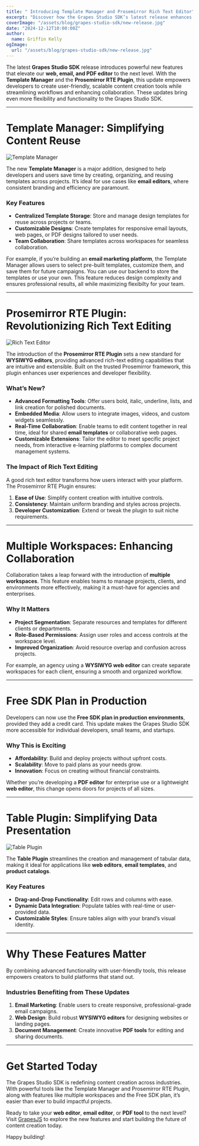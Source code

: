 ```yaml
---
title: " Introducing Template Manager and Prosemirror Rich Text Editor"
excerpt: "Discover how the Grapes Studio SDK’s latest release enhances web, email, and PDF editors with new features like the Template Manager, Prosemirror RTE Plugin, and multiple workspaces to elevate content creation and user experiences."
coverImage: "/assets/blog/grapes-studio-sdk/new-release.jpg"
date: "2024-12-12T10:00:00Z"
author:
  name: Griffin Kelly
ogImage:
  url: "/assets/blog/grapes-studio-sdk/new-release.jpg"
---
```


The latest **Grapes Studio SDK** release introduces powerful new features that elevate our **web, email, and PDF editor** to the next level. With the **Template Manager** and the **Prosemirror RTE Plugin**, this update empowers developers to create user-friendly, scalable content creation tools while streamlining workflows and enhancing collaboration. These updates bring even more flexibility and functionality to the Grapes Studio SDK. 

---

# **Template Manager: Simplifying Content Reuse**

![Template Manager](/assets/blog/prosemirror-template/templates.png)

The new **Template Manager** is a major addition, designed to help developers and users save time by creating, organizing, and reusing templates across projects. It’s ideal for use cases like **email editors**, where consistent branding and efficiency are paramount.


### **Key Features**
- **Centralized Template Storage**: Store and manage design templates for reuse across projects or teams.
- **Customizable Designs**: Create templates for responsive email layouts, web pages, or PDF designs tailored to user needs.
- **Team Collaboration**: Share templates across workspaces for seamless collaboration.

For example, if you’re building an **email marketing platform**, the Template Manager allows users to select pre-built templates, customize them, and save them for future campaigns. You can use our backend to store the templates or use your own. This feature reduces design complexity and ensures professional results, all while maximizing flexibilty for your team. 

---

# **Prosemirror RTE Plugin: Revolutionizing Rich Text Editing**

![Rich Text Editor](/assets/blog/prosemirror-template/rte-pm-plugin.png)

The introduction of the **Prosemirror RTE Plugin** sets a new standard for **WYSIWYG editors**, providing advanced rich-text editing capabilities that are intuitive and extensible. Built on the trusted Prosemirror framework, this plugin enhances user experiences and developer flexibility.

### **What’s New?**
- **Advanced Formatting Tools**: Offer users bold, italic, underline, lists, and link creation for polished documents.
- **Embedded Media**: Allow users to integrate images, videos, and custom widgets seamlessly.
- **Real-Time Collaboration**: Enable teams to edit content together in real time, ideal for shared **email templates** or collaborative web pages.
- **Customizable Extensions**: Tailor the editor to meet specific project needs, from interactive e-learning platforms to complex document management systems.

### **The Impact of Rich Text Editing**
A good rich text editor transforms how users interact with your platform. The Prosemirror RTE Plugin ensures:
1. **Ease of Use**: Simplify content creation with intuitive controls.
2. **Consistency**: Maintain uniform branding and styles across projects.
3. **Developer Customization**: Extend or tweak the plugin to suit niche requirements.


---

# **Multiple Workspaces: Enhancing Collaboration**

Collaboration takes a leap forward with the introduction of **multiple workspaces**. This feature enables teams to manage projects, clients, and environments more effectively, making it a must-have for agencies and enterprises.

### **Why It Matters**
- **Project Segmentation**: Separate resources and templates for different clients or departments.
- **Role-Based Permissions**: Assign user roles and access controls at the workspace level.
- **Improved Organization**: Avoid resource overlap and confusion across projects.

For example, an agency using a **WYSIWYG web editor** can create separate workspaces for each client, ensuring a smooth and organized workflow.

---

# **Free SDK Plan in Production**

Developers can now use the **Free SDK plan in production environments**, provided they add a credit card. This update makes the Grapes Studio SDK more accessible for individual developers, small teams, and startups.

### **Why This is Exciting**
- **Affordability**: Build and deploy projects without upfront costs.
- **Scalability**: Move to paid plans as your needs grow.
- **Innovation**: Focus on creating without financial constraints.

Whether you’re developing a **PDF editor** for enterprise use or a lightweight **web editor**, this change opens doors for projects of all sizes.

---

# **Table Plugin: Simplifying Data Presentation**

![Table Plugin](/assets/blog/prosemirror-template/table-plugin.png)

The **Table Plugin** streamlines the creation and management of tabular data, making it ideal for applications like **web editors**, **email templates**, and **product catalogs**.

### **Key Features**
- **Drag-and-Drop Functionality**: Edit rows and columns with ease.
- **Dynamic Data Integration**: Populate tables with real-time or user-provided data.
- **Customizable Styles**: Ensure tables align with your brand’s visual identity.


---

# **Why These Features Matter**

By combining advanced functionality with user-friendly tools, this release empowers creators to build platforms that stand out.

### **Industries Benefiting from These Updates**
1. **Email Marketing**: Enable users to create responsive, professional-grade email campaigns.
2. **Web Design**: Build robust **WYSIWYG editors** for designing websites or landing pages.
3. **Document Management**: Create innovative **PDF tools** for editing and sharing documents.

---

# **Get Started Today**

The Grapes Studio SDK is redefining content creation across industries. With powerful tools like the Template Manager and Prosemirror RTE Plugin, along with features like multiple workspaces and the Free SDK plan, it’s easier than ever to build impactful projects.

Ready to take your **web editor**, **email editor**, or **PDF tool** to the next level? Visit [GrapesJS](https://app.grapesjs.com/) to explore the new features and start building the future of content creation today.

Happy building!
